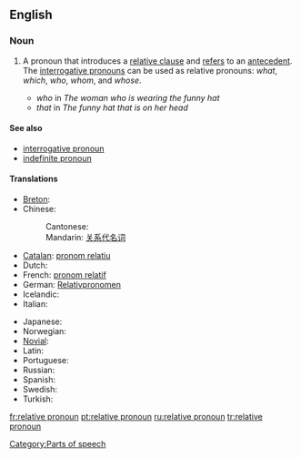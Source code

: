 ==English==

===Noun===
{{wikipedia}}
{{en-noun|sg=[[relative]] [[pronoun]]}}

# {{grammar}} A pronoun that introduces a [[relative clause]] and [[refer]]s to an [[antecedent]].  The [[interrogative pronoun]]s can be used as relative pronouns: ''what'', ''which'', ''who'', ''whom'', and ''whose''.
#* ''who'' in ''The woman who is wearing the funny hat''
#* ''that'' in ''The funny hat that is on her head''

====See also====
* [[interrogative pronoun]]
* [[indefinite pronoun]]

====Translations====
{{top}}
* [[Breton]]: {{t|br|ger stagañ|xs=Breton}}
* Chinese:
*: Cantonese: {{tø|yue|關係代名詞|tr=gwaan1 hai6 doi6 ming4 ci4|sc=Hani|xs=Cantonese}}
*: Mandarin: [[关系代名词]]
* [[Catalan]]: [[pronom relatiu]] {{m}}
* Dutch: {{t-|nl|betrekkelijk voornaamwoord|n}}
* French: [[pronom relatif]] {{m}}
* German: [[Relativpronomen]] {{n}}
* Icelandic: {{t+|is|tilvísunarfornafn|n}}
* Italian: {{t|it|pronome relativo}}
{{mid}}
* Japanese: {{t-|ja|関係代名詞|tr=kankeidaimeishi|sc=Jpan}}
* Norwegian: {{t|no|relativt pronomen}}
* [[Novial]]: {{tø|nov|relativ pronomine|xs=Novial}}
* Latin: {{t|la|pronomen relativum}}
* Portuguese: {{t+|pt|pronome relativo|m}}
* Russian: {{t|ru|относительное местоимение|sc=Cyrl}}
* Spanish: {{t|es|pronombre relativo|m}}
* Swedish: {{t|sv|relativpronomen}}
* Turkish: {{t|tr|ilgi adılı}}
{{bottom}}

[[Category:Parts of speech]]

[[fr:relative pronoun]]
[[pt:relative pronoun]]
[[ru:relative pronoun]]
[[tr:relative pronoun]]